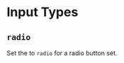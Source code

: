 
# Input Types

## `radio`

Set the <FieldLink/> <FieldTypeLink/> to `radio` for a radio button set.

<Example
  Component={Input}
  code={InputSrc}
  caption="checkbox"
  expand
/>
